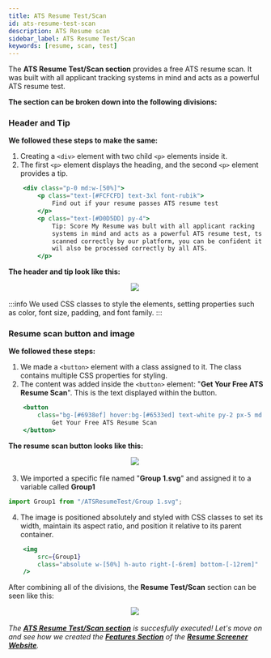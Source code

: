 ```yaml
---
title: ATS Resume Test/Scan
id: ats-resume-test-scan
description: ATS Resume scan 
sidebar_label: ATS Resume Test/Scan
keywords: [resume, scan, test]
---
```

The **ATS Resume Test/Scan section** provides a free ATS resume scan. It was built with all applicant tracking systems in mind and acts as a powerful ATS resume test.

**The section can be broken down into the following divisions:**

### Header and Tip
**We followed these steps to make the same:**
1. Creating a `<div>` element with two child `<p>` elements inside it. 
2. The first `<p>` element displays the heading, and the second `<p>` element provides a tip. 

```jsx title="index.astro" {2-3,5-9} showLineNumbers
    <div class="p-0 md:w-[50%]">
        <p class="text-[#FCFCFD] text-3xl font-rubik">
            Find out if your resume passes ATS resume test
        </p>
        <p class="text-[#D0D5DD] py-4">
            Tip: Score My Resume was bult with all applicant racking
            systems in mind and acts as a powerful ATS resume test, ts
            scanned correctly by our platform, you can be confident it
            wil also be processed correctly by all ATS.
        </p>       
```   
**The header and tip look like this:**


<p align="center">
<img src={pic} style={{ border: "2px solid gray" }} /> 
</p>

:::info
We used CSS classes to style the elements, setting properties such as color, font size, padding, and font family.
:::

### Resume scan button and image 
**We followed these steps:**
1. We made a `<button>` element with a class assigned to it. The class contains multiple CSS properties for styling.
2. The content was added inside the `<button>` element: "**Get Your Free ATS Resume Scan**". This is the text displayed within the button.            
 

```jsx title="index.astro" {2,3} showLineNumbers
    <button
        class="bg-[#6938ef] hover:bg-[#6533ed] text-white py-2 px-5 md:py-3 md:px-8 rounded-lg mt-4">
            Get Your Free ATS Resume Scan
    </button>
```
**The resume scan button looks like this:**


<p align="center">
<img src={button} style={{ border: "2px solid gray" }} /> 
</p>

3. We imported a specific file named "**Group 1.svg**" and assigned it to a variable called **Group1**

```jsx title="index.astro" {} showLineNumbers
import Group1 from "/ATSResumeTest/Group 1.svg";
```

4. The image is positioned absolutely and styled with CSS classes to set its width, maintain its aspect ratio, and position it relative to its parent container.

```jsx title="index.astro" {2-3} showLineNumbers
    <img
        src={Group1}
        class="absolute w-[50%] h-auto right-[-6rem] bottom-[-12rem]"
    />
```

After combining all of the divisions, the **Resume Test/Scan** section can be seen like this:


<p align="center">
<img src={section} style={{ border: "2px solid gray" }} /> 
</p>

*The **[ATS Resume Test/Scan section](ats-resume-test-scan)** is succesfully executed! Let's move on and see how we created the **[Features Section](features)** of the **[Resume Screener Website](https://rs.tcetmumbai.in/)**.*
